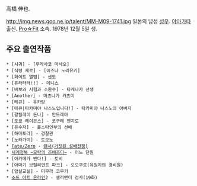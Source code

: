 高橋 伸也.

http://img.news.goo.ne.jp/talent/MM-M09-1741.jpg
일본의 남성 [[성우]]. [[야마가타]] 출신. [[Pro☆Fit]] 소속. 1978년 12월 5일 생.

== 주요 출연작품 ==
 * [시귀] - [무라사코 마사오]
 * [식령 제로] - [이즈나 노리유키]
 * [화이트 앨범] - 센도
 * [듀라라라!!] - 데니스
 * [바보와 시험과 소환수] - 타케나카 선생
 * [Another] - 마츠나가 카츠미
 * [테큐] - 유카탕
 * [테큐|타카미야 나스노입니다!] - 타카미야 나스노의 아버지
 * [갈릴레이 돈나] - 안드레아
 * [도쿄 레이븐스] - 코구레 젠지로
 * [은수저] - 홀스타인부의 선배
 * [하마토라] - 경찰관
 * [노라가미] - 토오노
 * [[Fate/Zero]] - [[랜서(거짓된 성배전쟁)]]
 * [[세계정복 ~모략의 즈베즈다~]] - 어느 단원
 * [아카메가 벤다!] - 토비
 * [아마기 브릴리언트 파크] - 오오쿠로(유원지의 경비원)
 * [암살교실] - 미무라 코우키
 * [[소드 아트 온라인]]2 - 샐러맨더 검사(19화)
